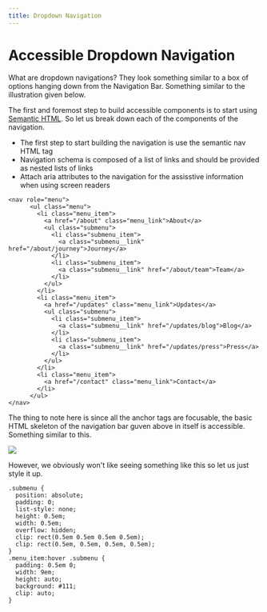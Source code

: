 ```yaml
---
title: Dropdown Navigation
---
```


# Accessible Dropdown Navigation

What are dropdown navigations? They look something similar to a box of options hanging down from the Navigation Bar. Something similar to the illustration given below.

The first and foremost step to build accessible components is to start using <a href="#">Semantic HTML</a>. So let us break down each of the components of the navigation.

<ul>
  <li>
    The first step to start building the navigation is use the semantic nav HTML
    tag
  </li>
  <li>
    Navigation schema is composed of a list of links and should be provided as
    nested lists of links
  </li>
  <li>
    Attach aria attributes to the navigation for the assisstive information when
    using screen readers
  </li>
</ul>

```
<nav role="menu">
      <ul class="menu">
        <li class="menu_item">
          <a href="/about" class="menu_link">About</a>
          <ul class="submenu">
            <li class="submenu_item">
              <a class="submenu__link" href="/about/journey">Journey</a>
            </li>
            <li class="submenu_item">
              <a class="submenu__link" href="/about/team">Team</a>
            </li>
          </ul>
        </li>
        <li class="menu_item">
          <a href="/updates" class="menu_link">Updates</a>
          <ul class="submenu">
            <li class="submenu_item">
              <a class="submenu__link" href="/updates/blog">Blog</a>
            </li>
            <li class="submenu_item">
              <a class="submenu__link" href="/updates/press">Press</a>
            </li>
          </ul>
        </li>
        <li class="menu_item">
          <a href="/contact" class="menu_link">Contact</a>
        </li>
      </ul>
</nav>

```

The thing to note here is since all the anchor tags are focusable, the basic HTML skeleton of the navigation bar guven above in itself is accessible. Something similar to this.

<img src="https://github.com/tanisha03/a11y-friendly/blob/master/src/posts/abc.png?raw=true" />

However, we obviously won't like seeing something like this so let us just style it up.

```
.submenu {
  position: absolute;
  padding: 0;
  list-style: none;
  height: 0.5em;
  width: 0.5em;
  overflow: hidden;
  clip: rect(0.5em 0.5em 0.5em 0.5em);
  clip: rect(0.5em, 0.5em, 0.5em, 0.5em);
}
.menu_item:hover .submenu {
  padding: 0.5em 0;
  width: 9em;
  height: auto;
  background: #111;
  clip: auto;
}
```
